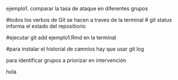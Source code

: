 ejemplo1. comparar la tasa de ataque en diferentes grupos

#todos los verbos de Git se hacen a traves de la terminal
# git status informa el estado del repositiorio

#ejecutar git add ejemplo1.Rmd en la terminal

#para instalar el historial de camnios hay que usar git log

para identificar grupos a priorizar en intervención

hola
